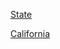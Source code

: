 {{Catmore}}
{{US state highway categories}}

[[category:加利福尼亞州公路|State]]
[[Category:美国各州州道|California]]